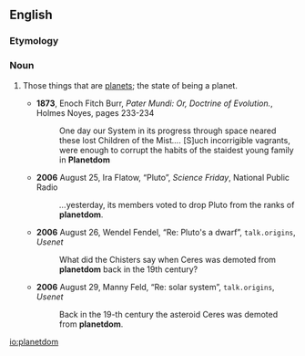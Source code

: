 ==English==

===Etymology===
{{suffix|planet|dom|lang=en}}

===Noun===
{{en-noun|-}}

# {{lb|en|neologism}} Those things that are [[planet]]s; the state of being a planet.
#* '''1873''', Enoch Fitch Burr, ''Pater Mundi: Or, Doctrine of Evolution.'', Holmes Noyes, pages 233-234
#*: One day our System in its progress through space neared these lost Children of the Mist''....'' [S]uch incorrigible vagrants, were enough to corrupt the habits of the staidest young family in '''Planetdom'''
#* '''2006''' August 25, Ira Flatow, “Pluto”, ''Science Friday'', National Public Radio
#*: ''...''yesterday, its members voted to drop Pluto from the ranks of '''planetdom'''.
#* '''2006''' August 26, Wendel Fendel, “Re: Pluto's a dwarf”, <tt>talk.origins</tt>, ''Usenet''
#*: What did the Chisters say when Ceres was demoted from '''planetdom''' back in the 19th century?
#* '''2006''' August 29, Manny Feld, “Re: solar system”, <tt>talk.origins</tt>, ''Usenet''
#*: Back in the 19-th century the asteroid Ceres was demoted from '''planetdom'''.

[[io:planetdom]]